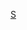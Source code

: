 {{Routemap
|title=温州市域铁路S1线
|title-bg={{温州轨道交通颜色|S1}}
|inline=<includeonly>1</includeonly>
|map=
uKDSTa~~ ~~[[桐岭车辆段]]
uBHF~~ ~~[[桐岭站|桐岭]]
uhSTRa
uhBHF~~ ~~[[潘桥站|潘桥]]
\uhSTRe\CONTg~~ ~~ ~~ ~~{{RoutemapRoute|Licon=U|[[温福铁路]]}}
LDER\HUBaq!~uBHF\HUBeq!~BHF~~ ~~[[动车南站|动车南]]~~ ~~[[温州南站]]
\uhSTRa\CONTf~~ ~~ ~~ ~~{{RoutemapRoute|Licon=D|[[甬台温铁路]]、[[新金温铁路]]}}
uehBHF~~ ~~''[[秀屿站|秀屿]]''（预留）
uhBHF~~ ~~[[新桥站 (温州市)|新桥]]
uhBHF~~ ~~[[德政站|德政]]
uhBHF~~ ~~[[龙霞路站|龙霞路]]
uehBHF~~ ~~''[[温州火车站站|温州火车站]]''（预留）
uhBHF~~ ~~[[惠民路站|惠民路]]
uhBHF~~ ~~[[三垟湿地站|三垟湿地]]
uehBHF~~ ~~''[[文昌站 (温州市)|文昌]]''（预留）
uhTUNNEL1
uhBHF~~ ~~[[龙腾路站|龙腾路]]
uhTUNNEL1
uhBHF~~ ~~[[科技城站 (温州市)|科技城]]
uhBHF~~ ~~[[瑶溪站|瑶溪]]
uhtSTRa
utBHF~~ ~~[[奥体中心站 (温州市)|奥体中心]]
utBHF~~ ~~[[永中站|永中]]
uextCONTgq\uetKRZto\uextSTR+r~~ ~~ ~~ ~~{{RoutemapRoute|Licon=L|[[温州市域铁路S2线|S2线]]往[[人民路站 (温州市)|人民路]]}}
FLUG\utBHF!~HUBaq\uextBHF!~HUBeq~~ ~~[[机场站 (温州市)|机场]]~~ ~~[[温州龙湾国际机场]]
\uhtSTRe\uexhtSTRe
\WASSERq\uhKRZW\uexhKRZW\WASSERq~~ ~~ ~~ ~~[[瓯江]]
\uhBHF!~HUBaq\uexhBHF!~HUBeq~~ ~~[[灵昆站|灵昆]]
\\uhSTR\uexhSTRl\uexhCONTfq~~ ~~ ~~ ~~{{RoutemapRoute|Ricon=R|[[温州市域铁路S2线|S2线]]往[[下塘站|下塘]]}}
uhBHF~~ ~~[[瓯江口站|瓯江口]]
uhBHF~~ ~~[[瓯华站|瓯华]]
\\uehABZgl\uexhSTReq\uexKDSTeq~~ ~~''[[灵昆车辆段]]''
uhBHF~~ ~~[[双瓯大道站|双瓯大道]]
uhENDEe
|bottom={{navbar|温州市域铁路S1线RDT}}
}}
<noinclude>
{{Rdt intro|[[温州市域铁路S1线]]}}

[[Category:温州轨道交通RDT|S]]

</noinclude>